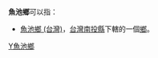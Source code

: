 '''魚池鄉'''可以指：
*[[魚池鄉_(台灣)|魚池鄉 (台灣)]]，[[台灣|台灣]][[南投縣|南投縣]]下轄的一個[[鄉_(中華民國)|鄉]]。
{{PRC admin/disambig|23/01/83/206/000|62/12/28/203/000}}

{{disambig}}

[[Cat:三字乡名消歧义|Y魚池鄉]]